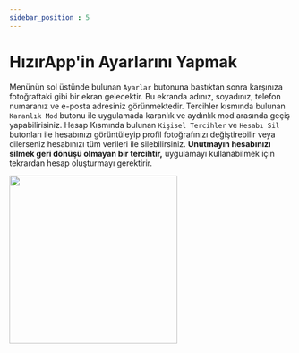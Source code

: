 ---
sidebar_position : 5
---

# HızırApp'in Ayarlarını Yapmak
Menünün sol üstünde bulunan `Ayarlar` butonuna bastıktan sonra karşınıza fotoğraftaki gibi bir ekran gelecektir. Bu ekranda adınız, soyadınız, telefon numaranız ve e-posta adresiniz görünmektedir. Tercihler kısmında bulunan `Karanlık Mod` butonu ile uygulamada karanlık ve aydınlık mod arasında geçiş yapabilirisiniz. Hesap Kısmında bulunan `Kişisel Tercihler` ve `Hesabı Sil` butonları ile hesabınızı görüntüleyip profil fotoğrafınızı değiştirebilir veya dilerseniz hesabınızı tüm verileri ile silebilirsiniz. **Unutmayın hesabınızı silmek geri dönüşü olmayan bir tercihtir,** uygulamayı kullanabilmek için tekrardan hesap oluşturmayı gerektirir.


<img src={GitHubLogo} width="300"/>